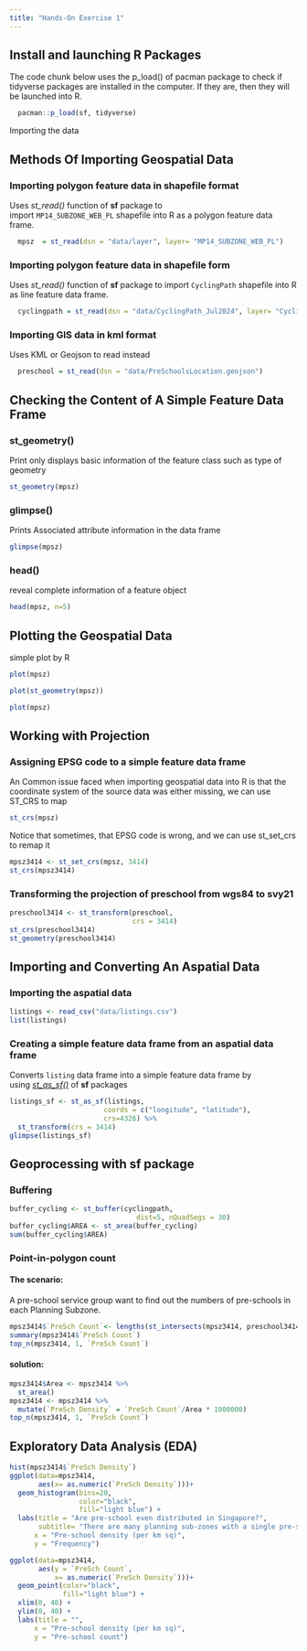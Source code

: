 ```yaml
---
title: "Hands-On Exercise 1" 
---
```


## Install and launching R Packages

The code chunk below uses the p_load() of pacman package to check if tidyverse packages are installed in the computer. If they are, then they will be launched into R.

```r
  pacman::p_load(sf, tidyverse)
```

Importing the data

## **Methods Of Importing Geospatial Data**

### **Importing polygon feature data in shapefile format**

Uses *st_read()* function of **sf** package to import `MP14_SUBZONE_WEB_PL` shapefile into R as a polygon feature data frame.

```r
  mpsz  = st_read(dsn = "data/layer", layer= "MP14_SUBZONE_WEB_PL")
```

### **Importing polygon feature data in shapefile form**

Uses *st_read()* function of **sf** package to import `CyclingPath` shapefile into R as line feature data frame.

```r
  cyclingpath = st_read(dsn = "data/CyclingPath_Jul2024", layer= "CyclingPathGazette")
```

### **Importing GIS data in kml format**

Uses KML or Geojson to read instead

```r
  preschool = st_read(dsn = "data/PreSchoolsLocation.geojson")
```

## **Checking the Content of A Simple Feature Data Frame**

### **st_geometry()**

Print only displays basic information of the feature class such as type of geometry

```r
st_geometry(mpsz)

```

### **glimpse()**

Prints Associated attribute information in the data frame

```r
glimpse(mpsz)
```

### **head()**

reveal complete information of a feature object

```r
head(mpsz, n=5)  
```

## **Plotting the Geospatial Data**

simple plot by R

```r
plot(mpsz)
```

```r
plot(st_geometry(mpsz))
```

```r
plot(mpsz)
```

## **Working with Projection**

### **Assigning EPSG code to a simple feature data frame**

An Common issue faced when importing geospatial data into R is that the coordinate system of the source data was either missing, we can use ST_CRS to map

```r
st_crs(mpsz)
```

Notice that sometimes, that EPSG code is wrong, and we can use st_set_crs to remap it

```r
mpsz3414 <- st_set_crs(mpsz, 3414)
st_crs(mpsz3414)
```

### **Transforming the projection of preschool from wgs84 to svy21**

```r
preschool3414 <- st_transform(preschool, 
                              crs = 3414)
st_crs(preschool3414)
st_geometry(preschool3414)
```

## **Importing and Converting An Aspatial Data**

### **Importing the aspatial data**

```r
listings <- read_csv("data/listings.csv")
list(listings) 

```

### **Creating a simple feature data frame from an aspatial data frame**

Converts `listing` data frame into a simple feature data frame by using [*st_as_sf()*](https://r-spatial.github.io/sf/reference/st_as_sf.html) of **sf** packages

```r
listings_sf <- st_as_sf(listings, 
                       coords = c("longitude", "latitude"),
                       crs=4326) %>%
  st_transform(crs = 3414)
glimpse(listings_sf)

```

## **Geoprocessing with sf package**

### **Buffering**

```r
buffer_cycling <- st_buffer(cyclingpath, 
                               dist=5, nQuadSegs = 30)
buffer_cycling$AREA <- st_area(buffer_cycling)
sum(buffer_cycling$AREA)
```

### **Point-in-polygon count**

#### **The scenario:**

A pre-school service group want to find out the numbers of pre-schools in each Planning Subzone.

```r
mpsz3414$`PreSch Count`<- lengths(st_intersects(mpsz3414, preschool3414))
summary(mpsz3414$`PreSch Count`)
top_n(mpsz3414, 1, `PreSch Count`)
```

#### solution:

```r
mpsz3414$Area <- mpsz3414 %>%
  st_area()
mpsz3414 <- mpsz3414 %>%
  mutate(`PreSch Density` = `PreSch Count`/Area * 1000000)
top_n(mpsz3414, 1, `PreSch Count`)
```

## **Exploratory Data Analysis (EDA)**

```r
hist(mpsz3414$`PreSch Density`)
ggplot(data=mpsz3414, 
       aes(x= as.numeric(`PreSch Density`)))+
  geom_histogram(bins=20, 
                 color="black", 
                 fill="light blue") +
  labs(title = "Are pre-school even distributed in Singapore?",
       subtitle= "There are many planning sub-zones with a single pre-school, on the other hand, \nthere are two planning sub-zones with at least 20 pre-schools",
      x = "Pre-school density (per km sq)",
      y = "Frequency")
```

```r
ggplot(data=mpsz3414, 
       aes(y = `PreSch Count`, 
           x= as.numeric(`PreSch Density`)))+
  geom_point(color="black", 
             fill="light blue") +
  xlim(0, 40) +
  ylim(0, 40) +
  labs(title = "",
      x = "Pre-school density (per km sq)",
      y = "Pre-school count")
```
